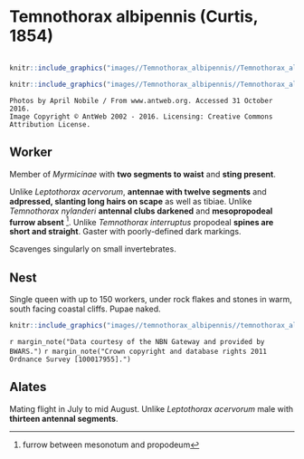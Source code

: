 # **Temnothorax albipennis** (Curtis, 1854)

```marginfigure
```

```r
knitr::include_graphics("images//Temnothorax_albipennis//Temnothorax_albipennis_head.jpg")
```

```r
knitr::include_graphics("images//Temnothorax_albipennis//Temnothorax_albipennis_side.jpg")
```

```block
Photos by April Nobile / From www.antweb.org. Accessed 31 October 2016.
Image Copyright © AntWeb 2002 - 2016. Licensing: Creative Commons Attribution License.
```

## Worker
Member of *Myrmicinae* with **two segments to waist** and **sting present**.

Unlike *Leptothorax acervorum*, **antennae with twelve segments** and **adpressed, slanting long hairs on scape** as well as tibiae. Unlike *Temnothorax nylanderi* **antennal clubs darkened** and **mesopropodeal furrow absent** ^[furrow between mesonotum and propodeum]. Unlike *Temnothorax interruptus* propodeal **spines are short and straight**. Gaster with poorly-defined dark markings.

Scavenges singularly on small invertebrates.

## Nest
Single queen with up to 150 workers, under rock flakes and stones in warm, south facing coastal cliffs. Pupae naked.

```r
knitr::include_graphics("images//temnothorax_albipennis//temnothorax_albipennis_map.png")
```
`r margin_note("Data courtesy of the NBN Gateway and provided by BWARS.")`
`r margin_note("Crown copyright and database rights 2011 Ordnance Survey [100017955].")`

## Alates
Mating flight in July to mid August. Unlike *Leptothorax acervorum* male with **thirteen antennal segments**.

\pagebreak